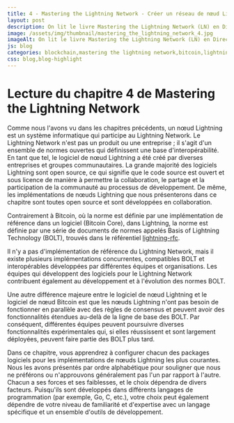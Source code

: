 ```yaml
---
title: 4 - Mastering the Lightning Network - Créer un réseau de nœud Lightning Network
layout: post
description: On lit le livre Mastering the Lightning Network (LN) en Direct ! Chapitre 4 - Les clients Lightning Network
image: /assets/img/thumbnail/mastering_the_lightning_network_4.jpg
imageAlt: On lit le livre Mastering the Lightning Network (LN) en Direct ! Chapitre 4 - Les clients Lightning Network
js: blog
categories: blockchain,mastering the lightning network,bitcoin,lightning network
css: blog,blog-highlight
---
```


# Lecture du chapitre 4 de Mastering the Lightning Network

<CardLink
  href="https://www.youtube.com/watch?v=W2agBbOZIbI"
  defaultTitle="Créer un réseau de nœud Lightning Network - Mastering the Lightning Network (Bitcoin)"
  defaultDescription="On lit le livre Mastering the Lightning Network (LN) en Direct ! Chapitre 4 - Les clients Lightning Network"
  forceDefault={true}
/>

Comme nous l'avons vu dans les chapitres précédents, un nœud Lightning est un système informatique qui participe au Lightning Network. Le Lightning Network n'est pas un produit ou une entreprise ; il s'agit d'un ensemble de normes ouvertes qui définissent une base d'interopérabilité. En tant que tel, le logiciel de nœud Lightning a été créé par diverses entreprises et groupes communautaires. La grande majorité des logiciels Lightning sont open source, ce qui signifie que le code source est ouvert et sous licence de manière à permettre la collaboration, le partage et la participation de la communauté au processus de développement. De même, les implémentations de nœuds Lightning que nous présenterons dans ce chapitre sont toutes open source et sont développées en collaboration.

Contrairement à Bitcoin, où la norme est définie par une implémentation de référence dans un logiciel (Bitcoin Core), dans Lightning, la norme est définie par une série de documents de normes appelés Basis of Lightning Technology (BOLT), trouvés dans le référentiel <a href="https://github.com/lightning/bolts/blob/master/00-introduction.md" target="_blank">lightning-rfc</a>.

Il n'y a pas d'implémentation de référence du Lightning Network, mais il existe plusieurs implémentations concurrentes, compatibles BOLT et interopérables développées par différentes équipes et organisations. Les équipes qui développent des logiciels pour le Lightning Network contribuent également au développement et à l'évolution des normes BOLT.

Une autre différence majeure entre le logiciel de nœud Lightning et le logiciel de nœud Bitcoin est que les nœuds Lightning n'ont pas besoin de fonctionner en parallèle avec des règles de consensus et peuvent avoir des fonctionnalités étendues au-delà de la ligne de base des BOLT. Par conséquent, différentes équipes peuvent poursuivre diverses fonctionnalités expérimentales qui, si elles réussissent et sont largement déployées, peuvent faire partie des BOLT plus tard.

Dans ce chapitre, vous apprendrez à configurer chacun des packages logiciels pour les implémentations de nœuds Lightning les plus courantes. Nous les avons présentés par ordre alphabétique pour souligner que nous ne préférons ou n'approuvons généralement pas l'un par rapport à l'autre. Chacun a ses forces et ses faiblesses, et le choix dépendra de divers facteurs. Puisqu'ils sont développés dans différents langages de programmation (par exemple, Go, C, etc.), votre choix peut également dépendre de votre niveau de familiarité et d'expertise avec un langage spécifique et un ensemble d'outils de développement.
